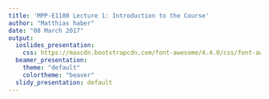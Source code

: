 ```yaml
---
title: 'MPP-E1180 Lecture 1: Introduction to the Course'
author: "Matthias haber"
date: "08 March 2017"
output:
  ioslides_presentation:
    css: https://maxcdn.bootstrapcdn.com/font-awesome/4.4.0/css/font-awesome.min.css
  beamer_presentation:
    theme: "default"
    colortheme: "beaver"
  slidy_presentation: default
---
```

